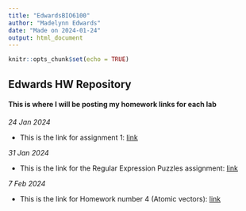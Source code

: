 ```yaml
---
title: "EdwardsBIO6100"
author: "Madelynn Edwards"
date: "Made on 2024-01-24"
output: html_document
---
```


```r
knitr::opts_chunk$set(echo = TRUE)
```


## **Edwards HW Repository**


#### This is where I will be posting my homework links for each lab

*24 Jan 2024*

* This is the link for assignment 1: [link](Homework_02.html)

*31 Jan 2024*

* This is the link for the Regular Expression Puzzles assignment: [link](Homework_03.html)

*7 Feb 2024*

* This is the link for Homework number 4 (Atomic vectors): [link](Homework_04.html)